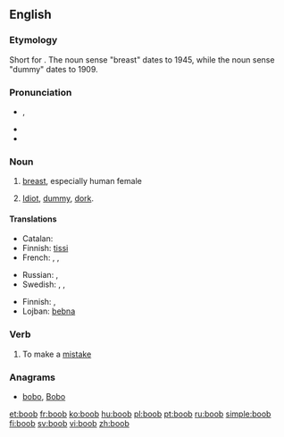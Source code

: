 ==English==

===Etymology===
Short for {{term|booby}}. The noun sense "breast" dates to 1945, while the noun sense "dummy" dates to 1909.

===Pronunciation===
* {{IPA|/ˈbuːb/}}, {{SAMPA|/"bu:b/}}
* {{audio|en-us-boob.ogg|Audio (US)}}
* {{rhymes|uːb}}

===Noun===
{{en-noun}}

# {{slang}} [[breast]], especially human female
# {{informal|pejorative}} [[idiot|Idiot]], [[dummy]], [[dork]].

====Translations====
{{trans-top|breast}}
* Catalan: {{t|ca|pit|m}}
* Finnish: [[tissi]]
* French: {{t|fr|nichon|m}}, {{t|fr|lolo|m}}, {{t|fr|néné|m}}
{{trans-mid}}
* Russian: {{t|ru|сиська|f|tr=sís'ka|sc=Cyrl}}, {{t|ru|титька|f|tr=tít'ka|sc=Cyrl}}
* Swedish: {{t|sv|tutt|c}}, {{t|sv|tutte|c}}, {{t|sv|patt|c}}
{{trans-bottom}}
{{trans-top|idiot, dummy, dork}}
* Finnish: {{qualifier|slang}} {{t|fi|dorka}}, {{qualifier|slang}} {{t|fi|bimbo}}
* Lojban: [[bebna]]
{{trans-mid}}
{{trans-bottom}}

===Verb===
{{en-verb}}

# {{informal|intransitive}} To make a [[mistake]]

===Anagrams===
* [[bobo#English|bobo]], [[Bobo#English|Bobo]]

[[et:boob]]
[[fr:boob]]
[[ko:boob]]
[[hu:boob]]
[[pl:boob]]
[[pt:boob]]
[[ru:boob]]
[[simple:boob]]
[[fi:boob]]
[[sv:boob]]
[[vi:boob]]
[[zh:boob]]
